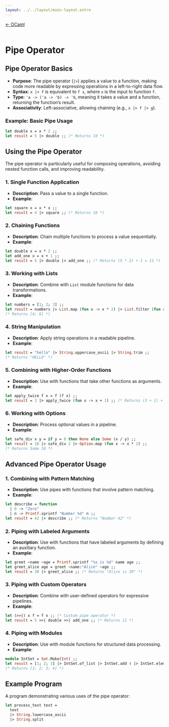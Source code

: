 ```yaml
---
layout: ../../layout/main-layout.astro
---
```

<a href="/ocaml">← OCaml</a> <br /> <br />

# Pipe Operator

## Pipe Operator Basics
- **Purpose**: The pipe operator (`|>`) applies a value to a function, making code more readable by expressing operations in a left-to-right data flow.
- **Syntax**: `x |> f` is equivalent to `f x`, where `x` is the input to function `f`.
- **Type**: `'a -> ('a -> 'b) -> 'b`, meaning it takes a value and a function, returning the function’s result.
- **Associativity**: Left-associative, allowing chaining (e.g., `x |> f |> g`).

### Example: Basic Pipe Usage
```ocaml
let double x = x * 2 ;;
let result = 5 |> double ;; (* Returns 10 *)
```

## Using the Pipe Operator
The pipe operator is particularly useful for composing operations, avoiding nested function calls, and improving readability.

### 1. **Single Function Application**
- **Description**: Pass a value to a single function.
- **Example**:
```ocaml
let square x = x * x ;;
let result = 4 |> square ;; (* Returns 16 *)
```

### 2. **Chaining Functions**
- **Description**: Chain multiple functions to process a value sequentially.
- **Example**:
```ocaml
let double x = x * 2 ;;
let add_one x = x + 1 ;;
let result = 5 |> double |> add_one ;; (* Returns (5 * 2) + 1 = 11 *)
```

### 3. **Working with Lists**
- **Description**: Combine with `List` module functions for data transformations.
- **Example**:
```ocaml
let numbers = [1; 2; 3] ;;
let result = numbers |> List.map (fun x -> x * 2) |> List.filter (fun x -> x > 2) ;;
(* Returns [4; 6] *)
```

### 4. **String Manipulation**
- **Description**: Apply string operations in a readable pipeline.
- **Example**:
```ocaml
let result = "hello" |> String.uppercase_ascii |> String.trim ;;
(* Returns "HELLO" *)
```

### 5. **Combining with Higher-Order Functions**
- **Description**: Use with functions that take other functions as arguments.
- **Example**:
```ocaml
let apply_twice f x = f (f x) ;;
let result = 3 |> apply_twice (fun x -> x + 1) ;; (* Returns (3 + 1) + 1 = 5 *)
```

### 6. **Working with Options**
- **Description**: Process optional values in a pipeline.
- **Example**:
```ocaml
let safe_div x y = if y = 0 then None else Some (x / y) ;;
let result = 10 |> safe_div 2 |> Option.map (fun x -> x * 2) ;;
(* Returns Some 10 *)
```

## Advanced Pipe Operator Usage

### 1. **Combining with Pattern Matching**
- **Description**: Use pipes with functions that involve pattern matching.
- **Example**:
```ocaml
let describe = function
  | 0 -> "Zero"
  | n -> Printf.sprintf "Number %d" n ;;
let result = 42 |> describe ;; (* Returns "Number 42" *)
```

### 2. **Piping with Labeled Arguments**
- **Description**: Use with functions that have labeled arguments by defining an auxiliary function.
- **Example**:
```ocaml
let greet ~name ~age = Printf.sprintf "%s is %d" name age ;;
let greet_alice age = greet ~name:"Alice" ~age ;;
let result = 30 |> greet_alice ;; (* Returns "Alice is 30" *)
```

### 3. **Piping with Custom Operators**
- **Description**: Combine with user-defined operators for expressive pipelines.
- **Example**:
```ocaml
let (>>|) x f = f x ;; (* Custom pipe operator *)
let result = 5 >>| double >>| add_one ;; (* Returns 11 *)
```

### 4. **Piping with Modules**
- **Description**: Use with module functions for structured data processing.
- **Example**:
```ocaml
module IntSet = Set.Make(Int) ;;
let result = [1; 2; 3] |> IntSet.of_list |> IntSet.add 4 |> IntSet.elements ;;
(* Returns [1; 2; 3; 4] *)
```

## Example Program
A program demonstrating various uses of the pipe operator:
```ocaml
let process_text text =
  text
  |> String.lowercase_ascii
  |> String.split
